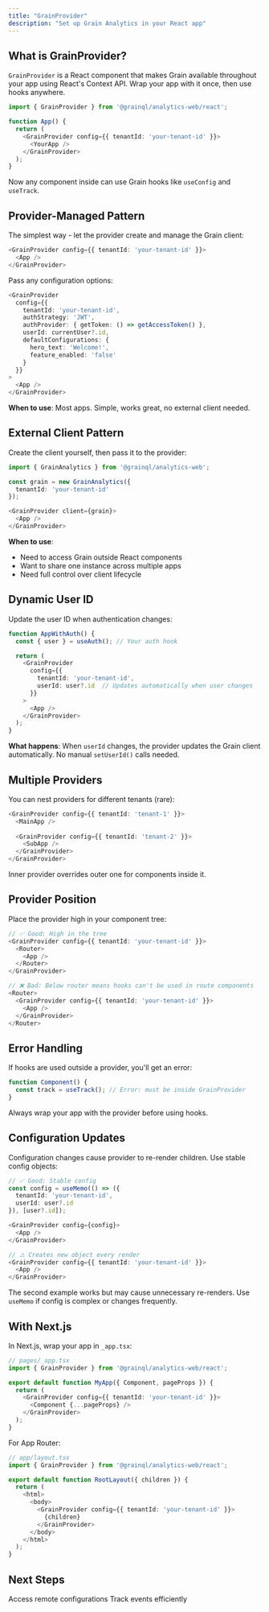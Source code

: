 ```yaml
---
title: "GrainProvider"
description: "Set up Grain Analytics in your React app"
---
```


## What is GrainProvider?

`GrainProvider` is a React component that makes Grain available throughout your app using React's Context API. Wrap your app with it once, then use hooks anywhere.

```typescript
import { GrainProvider } from '@grainql/analytics-web/react';

function App() {
  return (
    <GrainProvider config={{ tenantId: 'your-tenant-id' }}>
      <YourApp />
    </GrainProvider>
  );
}
```

Now any component inside can use Grain hooks like `useConfig` and `useTrack`.

## Provider-Managed Pattern

The simplest way - let the provider create and manage the Grain client:

```typescript
<GrainProvider config={{ tenantId: 'your-tenant-id' }}>
  <App />
</GrainProvider>
```

Pass any configuration options:

```typescript
<GrainProvider 
  config={{
    tenantId: 'your-tenant-id',
    authStrategy: 'JWT',
    authProvider: { getToken: () => getAccessToken() },
    userId: currentUser?.id,
    defaultConfigurations: {
      hero_text: 'Welcome!',
      feature_enabled: 'false'
    }
  }}
>
  <App />
</GrainProvider>
```

**When to use**: Most apps. Simple, works great, no external client needed.

## External Client Pattern

Create the client yourself, then pass it to the provider:

```typescript
import { GrainAnalytics } from '@grainql/analytics-web';

const grain = new GrainAnalytics({
  tenantId: 'your-tenant-id'
});

<GrainProvider client={grain}>
  <App />
</GrainProvider>
```

**When to use**:
- Need to access Grain outside React components
- Want to share one instance across multiple apps
- Need full control over client lifecycle

## Dynamic User ID

Update the user ID when authentication changes:

```typescript
function AppWithAuth() {
  const { user } = useAuth(); // Your auth hook

  return (
    <GrainProvider 
      config={{ 
        tenantId: 'your-tenant-id',
        userId: user?.id  // Updates automatically when user changes
      }}
    >
      <App />
    </GrainProvider>
  );
}
```

**What happens**: When `userId` changes, the provider updates the Grain client automatically. No manual `setUserId()` calls needed.

## Multiple Providers

You can nest providers for different tenants (rare):

```typescript
<GrainProvider config={{ tenantId: 'tenant-1' }}>
  <MainApp />
  
  <GrainProvider config={{ tenantId: 'tenant-2' }}>
    <SubApp />
  </GrainProvider>
</GrainProvider>
```

Inner provider overrides outer one for components inside it.

## Provider Position

Place the provider high in your component tree:

```typescript
// ✅ Good: High in the tree
<GrainProvider config={{ tenantId: 'your-tenant-id' }}>
  <Router>
    <App />
  </Router>
</GrainProvider>

// ❌ Bad: Below router means hooks can't be used in route components
<Router>
  <GrainProvider config={{ tenantId: 'your-tenant-id' }}>
    <App />
  </GrainProvider>
</Router>
```

## Error Handling

If hooks are used outside a provider, you'll get an error:

```typescript
function Component() {
  const track = useTrack(); // Error: must be inside GrainProvider
}
```

Always wrap your app with the provider before using hooks.

## Configuration Updates

Configuration changes cause provider to re-render children. Use stable config objects:

```typescript
// ✅ Good: Stable config
const config = useMemo(() => ({
  tenantId: 'your-tenant-id',
  userId: user?.id
}), [user?.id]);

<GrainProvider config={config}>
  <App />
</GrainProvider>

// ⚠️ Creates new object every render
<GrainProvider config={{ tenantId: 'your-tenant-id' }}>
  <App />
</GrainProvider>
```

The second example works but may cause unnecessary re-renders. Use `useMemo` if config is complex or changes frequently.

## With Next.js

In Next.js, wrap your app in `_app.tsx`:

```typescript
// pages/_app.tsx
import { GrainProvider } from '@grainql/analytics-web/react';

export default function MyApp({ Component, pageProps }) {
  return (
    <GrainProvider config={{ tenantId: 'your-tenant-id' }}>
      <Component {...pageProps} />
    </GrainProvider>
  );
}
```

For App Router:

```typescript
// app/layout.tsx
import { GrainProvider } from '@grainql/analytics-web/react';

export default function RootLayout({ children }) {
  return (
    <html>
      <body>
        <GrainProvider config={{ tenantId: 'your-tenant-id' }}>
          {children}
        </GrainProvider>
      </body>
    </html>
  );
}
```

## Next Steps

<CardGroup cols={2}>
  <Card title="useConfig" icon="sliders" href="/react/use-config">
    Access remote configurations
  </Card>
  <Card title="useTrack" icon="chart-line" href="/react/use-track">
    Track events efficiently
  </Card>
</CardGroup>

